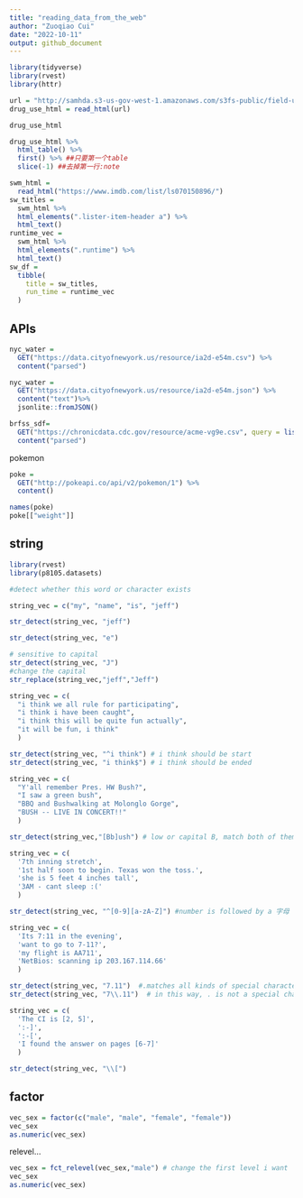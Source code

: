 ```yaml
---
title: "reading_data_from_the_web"
author: "Zuoqiao Cui"
date: "2022-10-11"
output: github_document
---
```

```r
library(tidyverse)
library(rvest)
library(httr)
```
```r
url = "http://samhda.s3-us-gov-west-1.amazonaws.com/s3fs-public/field-uploads/2k15StateFiles/NSDUHsaeShortTermCHG2015.htm"
drug_use_html = read_html(url)

drug_use_html

drug_use_html %>%
  html_table() %>% 
  first() %>% ##只要第一个table
  slice(-1) ##去掉第一行:note
```

```r
swm_html = 
  read_html("https://www.imdb.com/list/ls070150896/")
sw_titles = 
  swm_html %>% 
  html_elements(".lister-item-header a") %>% 
  html_text()
runtime_vec = 
  swm_html %>%
  html_elements(".runtime") %>%
  html_text()
sw_df = 
  tibble(
    title = sw_titles,
    run_time = runtime_vec
  )
```

## APIs

```r
nyc_water = 
  GET("https://data.cityofnewyork.us/resource/ia2d-e54m.csv") %>% 
  content("parsed")
```
```r
nyc_water = 
  GET("https://data.cityofnewyork.us/resource/ia2d-e54m.json") %>% 
  content("text")%>%
  jsonlite::fromJSON()
```
```r
brfss_sdf= 
  GET("https://chronicdata.cdc.gov/resource/acme-vg9e.csv", query = list("$limit" = 5000)) %>% 
  content("parsed")
```

pokemon
```r
poke = 
  GET("http://pokeapi.co/api/v2/pokemon/1") %>%
  content()

names(poke)
poke[["weight"]]
```

## string
```r
library(rvest)
library(p8105.datasets)
```


```r
#detect whether this word or character exists

string_vec = c("my", "name", "is", "jeff")

str_detect(string_vec, "jeff")

str_detect(string_vec, "e")

# sensitive to capital
str_detect(string_vec, "J")
#change the capital
str_replace(string_vec,"jeff","Jeff")
```

```r
string_vec = c(
  "i think we all rule for participating",
  "i think i have been caught",
  "i think this will be quite fun actually",
  "it will be fun, i think"
  )

str_detect(string_vec, "^i think") # i think should be start
str_detect(string_vec, "i think$") # i think should be ended
```

```r
string_vec = c(
  "Y'all remember Pres. HW Bush?",
  "I saw a green bush",
  "BBQ and Bushwalking at Molonglo Gorge",
  "BUSH -- LIVE IN CONCERT!!"
  )

str_detect(string_vec,"[Bb]ush") # low or capital B, match both of them
```

```r
string_vec = c(
  '7th inning stretch',
  '1st half soon to begin. Texas won the toss.',
  'she is 5 feet 4 inches tall',
  '3AM - cant sleep :('
  )

str_detect(string_vec, "^[0-9][a-zA-Z]") #number is followed by a 字母
```

```r
string_vec = c(
  'Its 7:11 in the evening',
  'want to go to 7-11?',
  'my flight is AA711',
  'NetBios: scanning ip 203.167.114.66'
  )

str_detect(string_vec, "7.11")  #.matches all kinds of special character
str_detect(string_vec, "7\\.11")  # in this way, . is not a special character anymore
```

```r
string_vec = c(
  'The CI is [2, 5]',
  ':-]',
  ':-[',
  'I found the answer on pages [6-7]'
  )

str_detect(string_vec, "\\[")

```


## factor

```r
vec_sex = factor(c("male", "male", "female", "female"))
vec_sex
as.numeric(vec_sex)
```

relevel...

```r
vec_sex = fct_relevel(vec_sex,"male") # change the first level i want
vec_sex
as.numeric(vec_sex)
```











